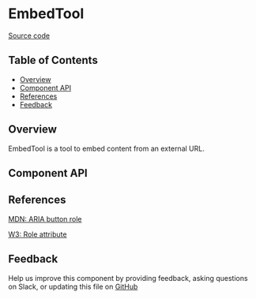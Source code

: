 
# EmbedTool

[Source code](https://github.com/leemonade/bubbles/tree/main/packages/editors/src/tool/EmbedTool/EmbedTool.js)

## Table of Contents

<!-- START doctoc generated TOC please keep comment here to allow auto update -->
<!-- DON'T EDIT THIS SECTION, INSTEAD RE-RUN doctoc TO UPDATE -->

- [Overview](#overview)
- [Component API](#component-api)
- [References](#references)
- [Feedback](#feedback)

## Overview

EmbedTool is a tool to embed content from an external URL.

## Component API

<Preview>
  <Story id="atom-tool-embedtool--playground" />
</Preview>

<Props of={EmbedTool} />

## References

[MDN: ARIA button role](https://developer.mozilla.org/en-US/docs/Web/Accessibility/ARIA/Roles/button_role)

[W3: Role attribute](https://www.w3.org/WAI/PF/HTML/wiki/RoleAttribute)

## Feedback

Help us improve this component by providing feedback, asking questions on Slack, or updating this file on
[GitHub](https://github.com/leemonade/bubbles/edit/main/packages/editors/src/tool/EmbedTool/EmbedTool.mdx)
